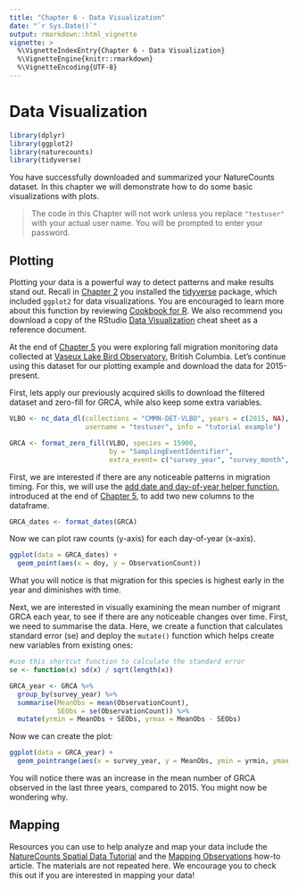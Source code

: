 ```yaml
---
title: "Chapter 6 - Data Visualization"
date: "`r Sys.Date()`"
output: rmarkdown::html_vignette
vignette: >
  %\VignetteIndexEntry{Chapter 6 - Data Visualization}
  %\VignetteEngine{knitr::rmarkdown}
  %\VignetteEncoding{UTF-8}
---
```


# Data Visualization {#Visual6}

```r
library(dplyr) 
library(ggplot2)
library(naturecounts)
library(tidyverse)
```

You have successfully downloaded and summarized your NatureCounts dataset. In this chapter we will demonstrate how to do some basic visualizations with plots.

> The code in this Chapter will not work unless you replace `"testuser"` with your actual user name. You will be prompted to enter your password.

## Plotting {#PM6.1}

Plotting your data is a powerful way to detect patterns and make results stand out. Recall in [Chapter 2](#Package2.2) you installed the [tidyverse](https://www.tidyverse.org/) package, which included `ggplot2` for data visualizations. You are encouraged to learn more about this function by reviewing [Cookbook for R](http://www.cookbook-r.com/Graphs/). We also recommend you download a copy of the RStudio [Data Visualization](https://rstudio.com/wp-content/uploads/2015/03/ggplot2-cheatsheet.pdf) cheat sheet as a reference document.

At the end of [Chapter 5](#Manip5) you were exploring fall migration monitoring data collected at [Vaseux Lake Bird Observatory](https://naturecounts.ca/nc/default/datasets.jsp?code=CMMN-DET-VLBO), British Columbia. Let's continue using this dataset for our plotting example and download the data for 2015-present.

First, lets apply our previously acquired skills to download the filtered dataset and zero-fill for GRCA, while also keep some extra variables.

```r
VLBO <- nc_data_dl(collections = "CMMN-DET-VLBO", years = c(2015, NA), 
                   username = "testuser", info = "tutorial example")

GRCA <- format_zero_fill(VLBO, species = 15900, 
                         by = "SamplingEventIdentifier", 
                         extra_event= c("survey_year", "survey_month", "survey_day"))

```

First, we are interested if there are any noticeable patterns in migration timing. For this, we will use the [add date and day-of-year helper function](https://birdstudiescanada.github.io/naturecounts/reference/format_dates.html), introduced at the end of [Chapter 5](#Manip5.3), to add two new columns to the dataframe.

```r

GRCA_dates <- format_dates(GRCA)

```

Now we can plot raw counts (y-axis) for each day-of-year (x-axis).

```r

ggplot(data = GRCA_dates) + 
  geom_point(aes(x = doy, y = ObservationCount))

```

What you will notice is that migration for this species is highest early in the year and diminishes with time.

Next, we are interested in visually examining the mean number of migrant GRCA each year, to see if there are any noticeable changes over time. First, we need to summarise the data. Here, we create a function that calculates standard error (se) and deploy the `mutate()` function which helps create new variables from existing ones:

```r

#use this shortcut function to calculate the standard error
se <- function(x) sd(x) / sqrt(length(x))

GRCA_year <- GRCA %>% 
  group_by(survey_year) %>% 
  summarise(MeanObs = mean(ObservationCount), 
            SEObs = se(ObservationCount)) %>%   
  mutate(yrmin = MeanObs + SEObs, yrmax = MeanObs - SEObs)

```

Now we can create the plot:

```r
ggplot(data = GRCA_year) +  
  geom_pointrange(aes(x = survey_year, y = MeanObs, ymin = yrmin, ymax = yrmax))

```

You will notice there was an increase in the mean number of GRCA observed in the last three years, compared to 2015. You might now be wondering why.

## Mapping {#PM6.2}

Resources you can use to help analyze and map your data include the [NatureCounts Spatial Data Tutorial](https://birdscanada.github.io/naturecounts/articles/index.html) and the [Mapping Observations](https://birdscanada.github.io/naturecounts/articles/articles/mapping-observations.html) how-to article. The materials are not repeated here. We encourage you to check this out if you are interested in mapping your data!
